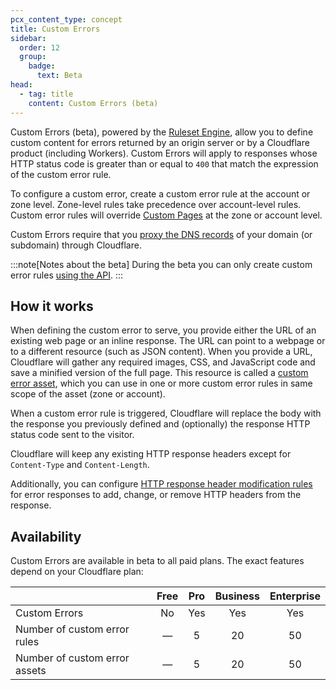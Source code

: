 ```yaml
---
pcx_content_type: concept
title: Custom Errors
sidebar:
  order: 12
  group:
    badge:
      text: Beta
head:
  - tag: title
    content: Custom Errors (beta)
---
```


Custom Errors (beta), powered by the [Ruleset Engine](/ruleset-engine/), allow you to define custom content for errors returned by an origin server or by a Cloudflare product (including Workers). Custom Errors will apply to responses whose HTTP status code is greater than or equal to `400` that match the expression of the custom error rule.

To configure a custom error, create a custom error rule at the account or zone level. Zone-level rules take precedence over account-level rules. Custom error rules will override [Custom Pages](/support/more-dashboard-apps/cloudflare-custom-pages/configuring-custom-pages-error-and-challenge/) at the zone or account level.

Custom Errors require that you [proxy the DNS records](/dns/proxy-status/) of your domain (or subdomain) through Cloudflare.

:::note[Notes about the beta]
During the beta you can only create custom error rules [using the API](/rules/custom-errors/create-api/).
:::

## How it works

When defining the custom error to serve, you provide either the URL of an existing web page or an inline response. The URL can point to a webpage or to a different resource (such as JSON content). When you provide a URL, Cloudflare will gather any required images, CSS, and JavaScript code and save a minified version of the full page. This resource is called a [custom error asset](/rules/custom-errors/parameters/#custom-error-assets), which you can use in one or more custom error rules in same scope of the asset (zone or account).

When a custom error rule is triggered, Cloudflare will replace the body with the response you previously defined and (optionally) the response HTTP status code sent to the visitor.

Cloudflare will keep any existing HTTP response headers except for `Content-Type` and `Content-Length`.

Additionally, you can configure [HTTP response header modification rules](/rules/transform/response-header-modification/) for error responses to add, change, or remove HTTP headers from the response.

## Availability

Custom Errors are available in beta to all paid plans. The exact features depend on your Cloudflare plan:

|                               | Free | Pro | Business | Enterprise |
| ----------------------------- | :--: | :-: | :------: | :--------: |
| Custom Errors                 |  No  | Yes |   Yes    |    Yes     |
| Number of custom error rules  |  —   |  5  |    20    |     50     |
| Number of custom error assets |  —   |  5  |    20    |     50     |
